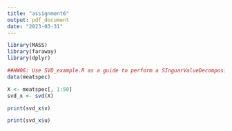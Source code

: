 ```yaml
---
title: "assignment6"
output: pdf_document
date: "2023-03-31"
---
```


```r
library(MASS)
library(faraway)
library(dplyr)
```


```r
##HW06: Use SVD_example.R as a guide to perform a SInguarValueDecomposition of the X matrix from the fatinmeat data set using all 215 observations and the first 50 predictors (V1-V50).  Show the columns of V and the columns of U in your output.
data(meatspec)

X <- meatspec[, 1:50]
svd_x <- svd(X)

```

```r
print(svd_x$v)
```

```r
print(svd_x$u)
```


